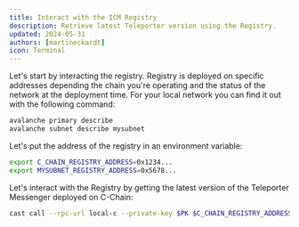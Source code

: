 ```yaml
---
title: Interact with the ICM Registry
description: Retrieve latest Teleporter version using the Registry.
updated: 2024-05-31
authors: [martineckardt]
icon: Terminal
---
```


Let's start by interacting the registry. Registry is deployed on specific addresses depending the chain you're operating and the status of the network at the deployment time. For your local network you can find it out with the following command:

```bash
avalanche primary describe
avalanche subnet describe mysubnet
``` 

Let's put the address of the registry in an environment variable:

```bash
export C_CHAIN_REGISTRY_ADDRESS=0x1234...
export MYSUBNET_REGISTRY_ADDRESS=0x5678...
```

Let's interact with the Registry by getting the latest version of the Teleporter Messenger deployed on C-Chain:

```bash
cast call --rpc-url local-c --private-key $PK $C_CHAIN_REGISTRY_ADDRESS "latestVersion()(uint256)" 
```